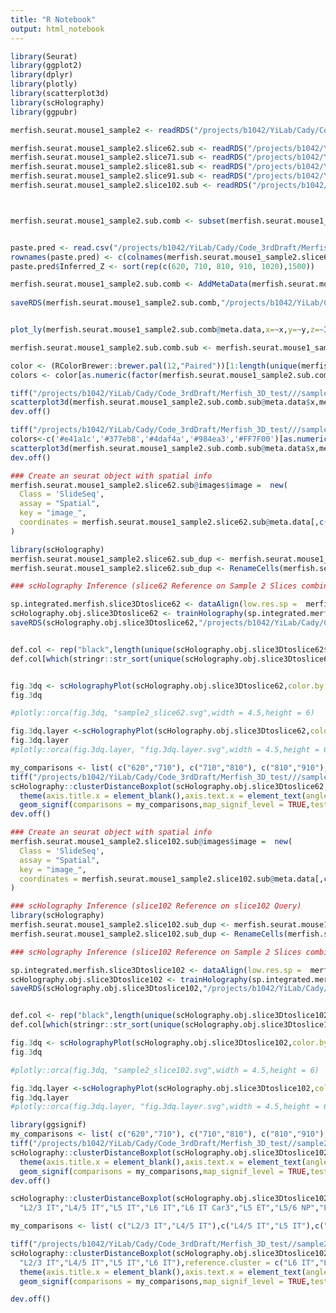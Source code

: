 ```yaml
---
title: "R Notebook"
output: html_notebook
---
```


```r
library(Seurat)
library(ggplot2)
library(dplyr)
library(plotly)
library(scatterplot3d)
library(scHolography)
library(ggpubr)

merfish.seurat.mouse1_sample2 <- readRDS("/projects/b1042/YiLab/Cady/Code_3rdDraft/Merfish_3D_test//merfish.seurat.mouse1_sample2.rds")
```


```r
merfish.seurat.mouse1_sample2.slice62.sub <- readRDS("/projects/b1042/YiLab/Cady/Code_3rdDraft/Merfish_3D_test/paste_sample2/mouse1_slice62_1500sub.rds")
merfish.seurat.mouse1_sample2.slice71.sub <- readRDS("/projects/b1042/YiLab/Cady/Code_3rdDraft/Merfish_3D_test/paste_sample2/mouse1_slice71_1500sub.rds")
merfish.seurat.mouse1_sample2.slice81.sub <- readRDS("/projects/b1042/YiLab/Cady/Code_3rdDraft/Merfish_3D_test/paste_sample2/mouse1_slice81_1500sub.rds")
merfish.seurat.mouse1_sample2.slice91.sub <- readRDS("/projects/b1042/YiLab/Cady/Code_3rdDraft/Merfish_3D_test/paste_sample2/mouse1_slice91_1500sub.rds")
merfish.seurat.mouse1_sample2.slice102.sub <- readRDS("/projects/b1042/YiLab/Cady/Code_3rdDraft/Merfish_3D_test/paste_sample2/mouse1_slice102_1500sub.rds")



merfish.seurat.mouse1_sample2.sub.comb <- subset(merfish.seurat.mouse1_sample2, cells=c(colnames(merfish.seurat.mouse1_sample2.slice62.sub),colnames(merfish.seurat.mouse1_sample2.slice71.sub),colnames(merfish.seurat.mouse1_sample2.slice81.sub),colnames(merfish.seurat.mouse1_sample2.slice91.sub),colnames(merfish.seurat.mouse1_sample2.slice102.sub)))


paste.pred <- read.csv("/projects/b1042/YiLab/Cady/Code_3rdDraft/Merfish_3D_test/paste_sample2/filename.csv")
rownames(paste.pred) <- c(colnames(merfish.seurat.mouse1_sample2.slice62.sub),colnames(merfish.seurat.mouse1_sample2.slice71.sub),colnames(merfish.seurat.mouse1_sample2.slice81.sub),colnames(merfish.seurat.mouse1_sample2.slice91.sub),colnames(merfish.seurat.mouse1_sample2.slice102.sub))
paste.pred$Inferred_Z <- sort(rep(c(620, 710, 810, 910, 1020),1500))

merfish.seurat.mouse1_sample2.sub.comb <- AddMetaData(merfish.seurat.mouse1_sample2.sub.comb, metadata = paste.pred[,c("x","y","Inferred_Z")])
 
saveRDS(merfish.seurat.mouse1_sample2.sub.comb,"/projects/b1042/YiLab/Cady/Code_3rdDraft/Merfish_3D_test/paste_sample2/merfish.seurat.mouse1_sample2.sub.comb.rds")


plot_ly(merfish.seurat.mouse1_sample2.sub.comb@meta.data,x=~x,y=~y,z=~Inferred_Z,color=~subclass,colors = "Paired", marker = list(size = 2))%>% add_markers()
```
```r

merfish.seurat.mouse1_sample2.sub.comb.sub <- merfish.seurat.mouse1_sample2.sub.comb[,which(merfish.seurat.mouse1_sample2.sub.comb$class_label%in%"Glutamatergic")]

color <- (RColorBrewer::brewer.pal(12,"Paired"))[1:length(unique(merfish.seurat.mouse1_sample2.sub.comb.sub@meta.data$subclass))] 
colors <- color[as.numeric(factor(merfish.seurat.mouse1_sample2.sub.comb.sub@meta.data$subclass,levels = stringr::str_sort(unique(merfish.seurat.mouse1_sample2.sub.comb.sub@meta.data$subclass),numeric = T)))]

tiff("/projects/b1042/YiLab/Cady/Code_3rdDraft/Merfish_3D_test///sample2_Merfish.dist.3D.layer.tiff", units="in", width=8, height=6, res=600)
scatterplot3d(merfish.seurat.mouse1_sample2.sub.comb.sub@meta.data$x,merfish.seurat.mouse1_sample2.sub.comb.sub@meta.data$y,merfish.seurat.mouse1_sample2.sub.comb.sub@meta.data$Inferred_Z, pch = 16, grid=T, box=FALSE,color=colors, xlab = "x",ylab = "y",zlab = "z")
dev.off()

tiff("/projects/b1042/YiLab/Cady/Code_3rdDraft/Merfish_3D_test///sample2_Merfish.dist.3D.layer.zlayer.tiff", units="in", width=8, height=6, res=600)
colors<-c('#e41a1c','#377eb8','#4daf4a','#984ea3','#FF7F00')[as.numeric(factor(merfish.seurat.mouse1_sample2.sub.comb.sub@meta.data$Inferred_Z))]
scatterplot3d(merfish.seurat.mouse1_sample2.sub.comb.sub@meta.data$x,merfish.seurat.mouse1_sample2.sub.comb.sub@meta.data$y,merfish.seurat.mouse1_sample2.sub.comb.sub@meta.data$Inferred_Z, pch = 16, grid=T, box=FALSE,color=colors, angle = 70,xlab = "x",ylab = "y",zlab = "z")
dev.off()
```

```r
### Create an seurat object with spatial info
merfish.seurat.mouse1_sample2.slice62.sub@images$image =  new(
  Class = 'SlideSeq',
  assay = "Spatial",
  key = "image_",
  coordinates = merfish.seurat.mouse1_sample2.slice62.sub@meta.data[,c("CentroidX","CentroidY")]
)
```

```r
library(scHolography)
merfish.seurat.mouse1_sample2.slice62.sub_dup <- merfish.seurat.mouse1_sample2.slice62.sub
merfish.seurat.mouse1_sample2.slice62.sub_dup <- RenameCells(merfish.seurat.mouse1_sample2.slice62.sub_dup, paste0(colnames(merfish.seurat.mouse1_sample2.slice62.sub_dup),"_dup")) 
```



```r
### scHolography Inference (slice62 Reference on Sample 2 Slices combined query)

sp.integrated.merfish.slice3Dtoslice62 <- dataAlign(low.res.sp =  merfish.seurat.mouse1_sample2.slice62.sub_dup,high.res.sp =  merfish.seurat.mouse1_sample2.sub.comb,scProcessed = T,stProcessed = T,future.size = 7000)
scHolography.obj.slice3Dtoslice62 <- trainHolography(sp.integrated.merfish.slice3Dtoslice62)
saveRDS(scHolography.obj.slice3Dtoslice62,"/projects/b1042/YiLab/Cady/Code_3rdDraft/Merfish_3D_test/paste_sample2//merfish.slice3Dtoslice62.rds")


def.col <- rep("black",length(unique(scHolography.obj.slice3Dtoslice62$scHolography.sc$subclass)))
def.col[which(stringr::str_sort(unique(scHolography.obj.slice3Dtoslice62$scHolography.sc$subclass),numeric = T)%in%stringr::str_sort(unique(scHolography.obj.slice3Dtoslice62$scHolography.sc$subclass[which(scHolography.obj.slice3Dtoslice62$scHolography.sc$class_label%in%"Glutamatergic")]),numeric = T))] <-(RColorBrewer::brewer.pal(12,"Paired"))[1:9] 


fig.3dq <- scHolographyPlot(scHolography.obj.slice3Dtoslice62,color.by = "subclass",cells =which(scHolography.obj.slice3Dtoslice62$scHolography.sc$class_label%in%"Glutamatergic") ,color = def.col)%>% plotly::layout(scene = list(camera = list(eye = list(x = 0, z = 0.25, y = 1.75))))
fig.3dq

#plotly::orca(fig.3dq, "sample2_slice62.svg",width = 4.5,height = 6)
```


```r
fig.3dq.layer <-scHolographyPlot(scHolography.obj.slice3Dtoslice62,color.by = "Inferred_Z",cells =which(scHolography.obj.slice3Dtoslice62$scHolography.sc$class_label%in%"Glutamatergic"),color = c('#e41a1c','#377eb8','#4daf4a','#984ea3','#FF7F00'))%>% plotly::layout(scene = list(camera = list(eye = list(x = 0, z = 1.75, y = 0))))
fig.3dq.layer
#plotly::orca(fig.3dq.layer, "fig.3dq.layer.svg",width = 4.5,height = 6)
```

```r

my_comparisons <- list( c("620","710"), c("710","810"), c("810","910"), c("910","1020"),c("620","810"),c("810","1020"))
tiff("/projects/b1042/YiLab/Cady/Code_3rdDraft/Merfish_3D_test///sample2_s62_Cortex.dist.3D.layer.tiff", units="in", width=5, height=6, res=600)
scHolography::clusterDistanceBoxplot(scHolography.obj.slice3Dtoslice62,annotationToUse = "Inferred_Z",query.cluster.list = c("620", "710", "810", "910","1020"),reference.cluster = c("620"))+ theme(legend.position = "none")+scale_fill_manual(values = c('#e41a1c','#377eb8','#4daf4a','#984ea3','#FF7F00'))+theme_classic()+ 
  theme(axis.title.x = element_blank(),axis.text.x = element_text(angle = 45,hjust=1),axis.title.y = element_text(size = 16,face = "bold"),axis.text = element_text(size = 15,face = "bold"))+NoLegend()+ylab("SMN Distance to slice 620")+ 
  geom_signif(comparisons = my_comparisons,map_signif_level = TRUE,test.args = list(size=5),y_position = c(rep(2.55,4),rep(2.65,2)))
dev.off()
```



```r
### Create an seurat object with spatial info
merfish.seurat.mouse1_sample2.slice102.sub@images$image =  new(
  Class = 'SlideSeq',
  assay = "Spatial",
  key = "image_",
  coordinates = merfish.seurat.mouse1_sample2.slice102.sub@meta.data[,c("CentroidX","CentroidY")]
)
```

```r
### scHolography Inference (slice102 Reference on slice102 Query)
library(scHolography)
merfish.seurat.mouse1_sample2.slice102.sub_dup <- merfish.seurat.mouse1_sample2.slice102.sub
merfish.seurat.mouse1_sample2.slice102.sub_dup <- RenameCells(merfish.seurat.mouse1_sample2.slice102.sub_dup, paste0(colnames(merfish.seurat.mouse1_sample2.slice102.sub_dup),"_dup")) 

```


```r
### scHolography Inference (slice102 Reference on Sample 2 Slices combined query)

sp.integrated.merfish.slice3Dtoslice102 <- dataAlign(low.res.sp =  merfish.seurat.mouse1_sample2.slice102.sub_dup,high.res.sp =  merfish.seurat.mouse1_sample2.sub.comb,scProcessed = T,stProcessed = T,future.size = 7000)
scHolography.obj.slice3Dtoslice102 <- trainHolography(sp.integrated.merfish.slice3Dtoslice102)
saveRDS(scHolography.obj.slice3Dtoslice102,"/projects/b1042/YiLab/Cady/Code_3rdDraft/Merfish_3D_test/paste_sample2//merfish.slice3Dtoslice102.rds")


def.col <- rep("black",length(unique(scHolography.obj.slice3Dtoslice102$scHolography.sc$subclass)))
def.col[which(stringr::str_sort(unique(scHolography.obj.slice3Dtoslice102$scHolography.sc$subclass),numeric = T)%in%stringr::str_sort(unique(scHolography.obj.slice3Dtoslice102$scHolography.sc$subclass[which(scHolography.obj.slice3Dtoslice102$scHolography.sc$class_label%in%"Glutamatergic")]),numeric = T))] <-(RColorBrewer::brewer.pal(12,"Paired"))[1:9] 

fig.3dq <- scHolographyPlot(scHolography.obj.slice3Dtoslice102,color.by = "subclass",cells =which(scHolography.obj.slice3Dtoslice102$scHolography.sc$class_label%in%"Glutamatergic") ,color = def.col)%>% plotly::layout(scene = list(camera = list(eye = list(x = 0, z = 2.25, y = 0))))
fig.3dq

#plotly::orca(fig.3dq, "sample2_slice102.svg",width = 4.5,height = 6)
```


```r
fig.3dq.layer <-scHolographyPlot(scHolography.obj.slice3Dtoslice102,color.by = "Inferred_Z",cells =which(scHolography.obj.slice3Dtoslice102$scHolography.sc$class_label%in%"Glutamatergic"),color = c('#e41a1c','#377eb8','#4daf4a','#984ea3','#FF7F00'))%>% plotly::layout(scene = list(camera = list(eye = list(x = 0, z = 1.75, y = 0))))
fig.3dq.layer
#plotly::orca(fig.3dq.layer, "fig.3dq.layer.svg",width = 4.5,height = 6)
```

```r
library(ggsignif)
my_comparisons <- list( c("620","710"), c("710","810"), c("810","910"), c("910","1020"),c("620","810"),c("810","1020"))
tiff("/projects/b1042/YiLab/Cady/Code_3rdDraft/Merfish_3D_test//sample2_s102_Cortex.dist.3D.layer.tiff", units="in", width=5, height=6, res=600)
scHolography::clusterDistanceBoxplot(scHolography.obj.slice3Dtoslice102,annotationToUse = "Inferred_Z",query.cluster.list = c("620", "710", "810", "910","1020"),reference.cluster = c("620"))+ theme(legend.position = "none")+scale_fill_manual(values = c('#e41a1c','#377eb8','#4daf4a','#984ea3','#FF7F00'))+theme_classic()+ 
  theme(axis.title.x = element_blank(),axis.text.x = element_text(angle = 45,hjust=1),axis.title.y = element_text(size = 16,face = "bold"),axis.text = element_text(size = 15,face = "bold"))+NoLegend()+ylab("SMN Distance to slice 620")+ 
  geom_signif(comparisons = my_comparisons,map_signif_level = TRUE,test.args = list(size=5),y_position = c(rep(3.5,4),rep(3.65,2)))
dev.off()
```


```r
scHolography::clusterDistanceBoxplot(scHolography.obj.slice3Dtoslice102,annotationToUse = "subclass",query.cluster.list = c(
  "L2/3 IT","L4/5 IT","L5 IT","L6 IT","L6 IT Car3","L5 ET","L5/6 NP","L6 CT","L6b"),reference.cluster = c("L6 CT","L6b"))+ theme(legend.position = "none")+scale_fill_manual(values = color[c(1,2,4,7,8,3,5,6,9)])

my_comparisons <- list( c("L2/3 IT","L4/5 IT"),c("L4/5 IT","L5 IT"),c("L5 IT","L6 IT"))

tiff("/projects/b1042/YiLab/Cady/Code_3rdDraft/Merfish_3D_test//sample2_s102_Cortex.dist.3D.tiff", units="in", width=5, height=6, res=600)
scHolography::clusterDistanceBoxplot(scHolography.obj.slice3Dtoslice102,annotationToUse = "subclass",query.cluster.list = c(
  "L2/3 IT","L4/5 IT","L5 IT","L6 IT"),reference.cluster = c("L6 IT","L6 IT Car3","L6 CT","L6b"))+ theme(legend.position = "none")+scale_fill_manual(values = color[c(1,2,4,7,8,3,5,6,9)])+theme_classic()+ 
  theme(axis.title.x = element_blank(),axis.text.x = element_text(angle = 45,hjust=1),axis.title.y = element_text(size = 16,face = "bold"),axis.text = element_text(size = 15,face = "bold"))+NoLegend()+ylab("SMN Distance to L6")+ 
  geom_signif(comparisons = my_comparisons,map_signif_level = TRUE,test.args = list(size=5))

dev.off()
```












